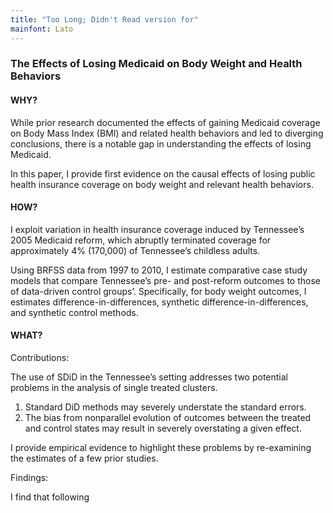 ```yaml
---
title: "Too Long; Didn't Read version for"
mainfont: Lato
---
```


### The Effects of Losing Medicaid on Body Weight and Health Behaviors

#### **WHY?**

While prior research documented the effects of gaining Medicaid coverage on Body Mass Index (BMI) and related health behaviors and led to diverging conclusions, there is a notable gap in understanding the effects of losing Medicaid.

In this paper, I provide first evidence on the causal effects of losing public health insurance coverage on body weight and relevant health behaviors.

#### **HOW?**

I exploit variation in health insurance coverage induced by Tennessee's 2005 Medicaid reform, which abruptly terminated coverage for approximately 4% (170,000) of Tennessee's childless adults.

Using BRFSS data from 1997 to 2010, I estimate comparative case study models that compare Tennessee's pre- and post-reform outcomes to those of data-driven control groups'. Specifically, for body weight outcomes, I estimates difference-in-differences, synthetic difference-in-differences, and synthetic control methods.

#### **WHAT?**

Contributions:

The use of SDiD in the Tennessee's setting addresses two potential problems in the analysis of single treated clusters.

1.  Standard DiD methods may severely understate the standard errors.
2.  The bias from nonparallel evolution of outcomes between the treated and control states may result in severely overstating a given effect.

I provide empirical evidence to highlight these problems by re-examining the estimates of a few prior studies.

Findings:

I find that following
